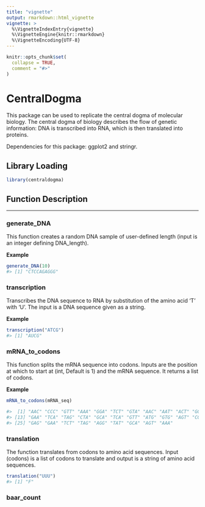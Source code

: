 ```yaml
---
title: "vignette"
output: rmarkdown::html_vignette
vignette: >
  %\VignetteIndexEntry{vignette}
  %\VignetteEngine{knitr::rmarkdown}
  %\VignetteEncoding{UTF-8}
---
```


```r
knitr::opts_chunk$set(
  collapse = TRUE,
  comment = "#>"
)
```

# CentralDogma

This package can be used to replicate the central dogma of molecular biology. The central dogma of biology describes the flow of genetic information: DNA is transcribed into RNA, which is then translated into proteins.

Dependencies for this package: ggplot2 and stringr.

## Library Loading

```r
library(centraldogma)
```

## Function Description

------------------------------------------------------------------------

### generate_DNA

This function creates a random DNA sample of user-defined length (input is an integer defining DNA_length).

**Example**

```r
generate_DNA(10)
#> [1] "CTCCAGAGGG"
```

### transcription

Transcribes the DNA sequence to RNA by substitution of the amino acid 'T' with 'U'. The input is a DNA sequence given as a string.

**Example**

```r
transcription("ATCG")
#> [1] "AUCG"
```

### mRNA_to_codons

This function splits the mRNA sequence into codons. Inputs are the position at which to start at (int, Default is 1) and the mRNA sequence. It returns a list of codons.

**Example**

```r
mRNA_to_codons(mRNA_seq)

#>  [1] "AAC" "CCC" "GTT" "AAA" "GGA" "TCT" "GTA" "AAC" "AAT" "ACT" "GGA" "CAA"
#> [13] "GAA" "TCA" "TAG" "CTA" "GCA" "TCA" "GTT" "ATG" "GTG" "AGT" "CGA" "ACA"
#> [25] "GAG" "GAA" "TCT" "TAG" "AGG" "TAT" "GCA" "AGT" "AAA"
```

### translation

The function translates from codons to amino acid sequences. Input (codons) is a list of codons to translate and output is a string of amino acid sequences.

```r
translation("UUU")
#> [1] "F"
```

### baar_count
